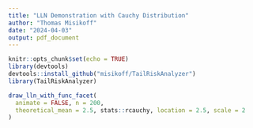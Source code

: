```yaml
---
title: "LLN Demonstration with Cauchy Distribution"
author: "Thomas Misikoff"
date: "2024-04-03"
output: pdf_document
---
```


```r
knitr::opts_chunk$set(echo = TRUE)
library(devtools)
devtools::install_github("misikoff/TailRiskAnalyzer")
library(TailRiskAnalyzer)
```


```r
draw_lln_with_func_facet(
  animate = FALSE, n = 200,
  theoretical_mean = 2.5, stats::rcauchy, location = 2.5, scale = 2
)
```